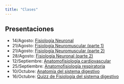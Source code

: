 ```yaml
---
title: "Clases"
---
```


## Presentaciones

-  14/Agosto: [Fisiología Neuronal](clases/08-14_fisiologia-neuronal.pdf)
-  21/Agosto: [Fisiología Neuromuscular (parte 1)](clases/08-21_fisiologia-neuromuscular-I.pdf)
-  21/Agosto: [Fisiología Neuromuscular (parte 2)](clases/08-21_fisiologia-neuromuscular-II.pdf)
-  28/Agosto: [Fisiología Neuronal (parte 2)](clases/08-28_fisiologia_neuronal_parte_II.pdf)
-  12/Septiembre: [Anatomofisiología cardiovascular](clases/09-11_anatomofisiologia_cardiovascular.pdf)
-  25/Septiembre: [Anatomofisiología respiratoria](clases/09-25_anatomofisiologia_respiratoria.pdf)
-  10/Octubre: [Anatomía del sistema digestivo](clases/10-09_anatomia_del_sistema_digestivo.pdf)
-  16/Octubre: [Quizz de Fisiología del sistema digestivo](clases/10-16_fisiologia-del-sistema-digestivo.pdf)
